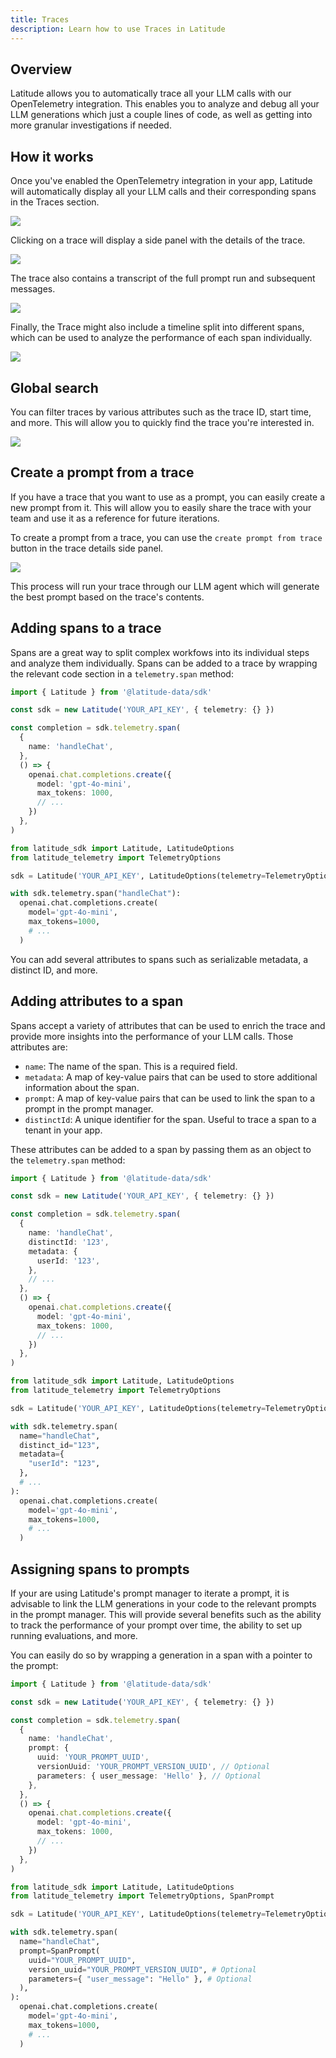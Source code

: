 ```yaml
---
title: Traces
description: Learn how to use Traces in Latitude
---
```


## Overview

Latitude allows you to automatically trace all your LLM calls with our
OpenTelemetry integration. This enables you to analyze and debug all your LLM
generations which just a couple lines of code, as well as getting into more
granular investigations if needed.

## How it works

Once you've enabled the OpenTelemetry integration in your app, Latitude will automatically display all your LLM calls and their corresponding spans in the Traces section.

![](/assets/traces-1.png)

Clicking on a trace will display a side panel with the details of the trace.

![](/assets/traces-2.png)

The trace also contains a transcript of the full prompt run and subsequent messages.

![](/assets/traces-3.png)

Finally, the Trace might also include a timeline split into different spans, which can be used to analyze the performance of each span individually.

![](/assets/traces-4.png)

## Global search

You can filter traces by various attributes such as the trace ID, start time, and more. This will allow you to quickly find the trace you're interested in.

![](/assets/traces-5.png)

## Create a prompt from a trace

If you have a trace that you want to use as a prompt, you can easily create a
new prompt from it. This will allow you to easily share the trace with your
team and use it as a reference for future iterations.

To create a prompt from a trace, you can use the `create prompt from trace` button in the trace details side panel.

![](/assets/traces-6.png)

This process will run your trace through our LLM agent which will generate the best prompt based on the trace's contents.

## Adding spans to a trace

Spans are a great way to split complex workfows into its individual steps and analyze them individually. Spans can be added to a trace by wrapping the relevant code section in a `telemetry.span` method:

<CodeGroup>

```typescript Javascript
import { Latitude } from '@latitude-data/sdk'

const sdk = new Latitude('YOUR_API_KEY', { telemetry: {} })

const completion = sdk.telemetry.span(
  {
    name: 'handleChat',
  },
  () => {
    openai.chat.completions.create({
      model: 'gpt-4o-mini',
      max_tokens: 1000,
      // ...
    })
  },
)
```

```python Python
from latitude_sdk import Latitude, LatitudeOptions
from latitude_telemetry import TelemetryOptions

sdk = Latitude('YOUR_API_KEY', LatitudeOptions(telemetry=TelemetryOptions()))

with sdk.telemetry.span("handleChat"):
  openai.chat.completions.create(
    model='gpt-4o-mini',
    max_tokens=1000,
    # ...
  )
```

</CodeGroup>

You can add several attributes to spans such as serializable metadata, a distinct ID, and more.

## Adding attributes to a span

Spans accept a variety of attributes that can be used to enrich the trace and provide more insights into the performance of your LLM calls. Those attributes are:

- `name`: The name of the span. This is a required field.
- `metadata`: A map of key-value pairs that can be used to store additional information about the span.
- `prompt`: A map of key-value pairs that can be used to link the span to a prompt in the prompt manager.
- `distinctId`: A unique identifier for the span. Useful to trace a span to a tenant in your app.

These attributes can be added to a span by passing them as an object to the `telemetry.span` method:

<CodeGroup>

```typescript Javascript
import { Latitude } from '@latitude-data/sdk'

const sdk = new Latitude('YOUR_API_KEY', { telemetry: {} })

const completion = sdk.telemetry.span(
  {
    name: 'handleChat',
    distinctId: '123',
    metadata: {
      userId: '123',
    },
    // ...
  },
  () => {
    openai.chat.completions.create({
      model: 'gpt-4o-mini',
      max_tokens: 1000,
      // ...
    })
  },
)
```

```python Python
from latitude_sdk import Latitude, LatitudeOptions
from latitude_telemetry import TelemetryOptions

sdk = Latitude('YOUR_API_KEY', LatitudeOptions(telemetry=TelemetryOptions()))

with sdk.telemetry.span(
  name="handleChat",
  distinct_id="123",
  metadata={
    "userId": "123",
  },
  # ...
):
  openai.chat.completions.create(
    model='gpt-4o-mini',
    max_tokens=1000,
    # ...
  )
```

</CodeGroup>

## Assigning spans to prompts

If your are using Latitude's prompt manager to iterate a prompt, it is
advisable to link the LLM generations in your code to the relevant prompts in
the prompt manager. This will provide several benefits such as the ability to
track the performance of your prompt over time, the ability to set up running
evaluations, and more.

You can easily do so by wrapping a generation in a span with a pointer to the prompt:

<CodeGroup>

```typescript Javascript
import { Latitude } from '@latitude-data/sdk'

const sdk = new Latitude('YOUR_API_KEY', { telemetry: {} })

const completion = sdk.telemetry.span(
  {
    name: 'handleChat',
    prompt: {
      uuid: 'YOUR_PROMPT_UUID',
      versionUuid: 'YOUR_PROMPT_VERSION_UUID', // Optional
      parameters: { user_message: 'Hello' }, // Optional
    },
  },
  () => {
    openai.chat.completions.create({
      model: 'gpt-4o-mini',
      max_tokens: 1000,
      // ...
    })
  },
)
```

```python Python
from latitude_sdk import Latitude, LatitudeOptions
from latitude_telemetry import TelemetryOptions, SpanPrompt

sdk = Latitude('YOUR_API_KEY', LatitudeOptions(telemetry=TelemetryOptions()))

with sdk.telemetry.span(
  name="handleChat",
  prompt=SpanPrompt(
    uuid="YOUR_PROMPT_UUID",
    version_uuid="YOUR_PROMPT_VERSION_UUID", # Optional
    parameters={ "user_message": "Hello" }, # Optional
  ),
):
  openai.chat.completions.create(
    model='gpt-4o-mini',
    max_tokens=1000,
    # ...
  )
```

</CodeGroup>
